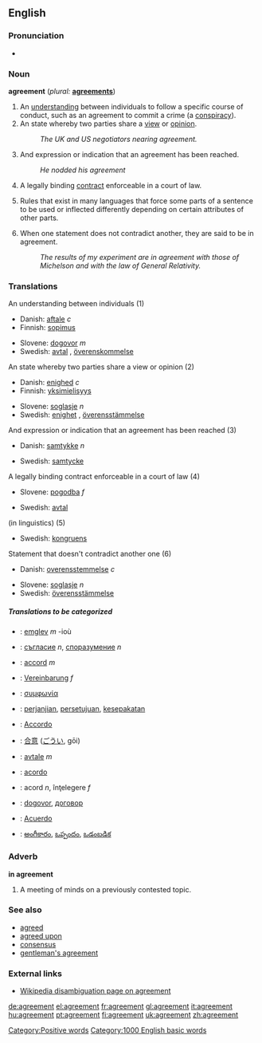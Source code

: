 ==English==

{{rank|sleep|ex|mere|689|agreement|ship|third|evil}}

===Pronunciation===
*{{audio|en-us-agreement.ogg|Audio (US)}}

===Noun===
'''agreement'''  (''plural:'' '''[[agreements]]''')
# An [[understanding]] between individuals to follow a specific course of conduct, such as an agreement to commit a crime (a [[conspiracy]]).
# An state whereby two parties share a [[view]] or [[opinion]].
#:''The UK and US negotiators nearing agreement.''
# And expression or indication that an agreement has been reached.
#:''He nodded his agreement''
# {{law}} A legally binding [[contract]] enforceable in a court of law.
# {{linguistics}} Rules that exist in many languages that force some parts of a sentence to be used or inflected differently depending on certain attributes of other parts.
# When one statement does not contradict another, they are said to be in agreement.
#:''The results of my experiment are in agreement with those of Michelson and with the law of General Relativity.''

=== Translations ===
;An understanding between individuals (1)
{{top}}
*Danish: [[aftale]] ''c''
*Finnish: [[sopimus]]
{{mid}}
*Slovene: [[dogovor]] ''m''
*Swedish: [[avtal]] {{n}}, [[överenskommelse]] {{c}}
{{bottom}}

;An state whereby two parties share a view or opinion (2)
{{top}}
*Danish: [[enighed]] ''c''
*Finnish: [[yksimielisyys]]
{{mid}}
*Slovene: [[soglasje]] ''n''
*Swedish: [[enighet]] {{c}}, [[överensstämmelse]] {{c}}
{{bottom}}

;And expression or indication that an agreement has been reached (3)
{{top}}
*Danish: [[samtykke]] ''n''
{{mid}}
*Swedish: [[samtycke]] {{n}}
{{bottom}}

;A legally binding contract enforceable in a court of law (4)
{{top}}
*Slovene: [[pogodba]] ''f''
{{mid}}
*Swedish: [[avtal]] {{n}}
{{bottom}}

;(in linguistics) (5)
{{top}}
{{mid}}
*Swedish: [[kongruens]] {{c}}
{{bottom}}

;Statement that doesn't contradict another one (6)
{{top}}
*Danish: [[overensstemmelse]] ''c''
{{mid}}
*Slovene: [[soglasje]] ''n''
*Swedish: [[överensstämmelse]] {{c}}
{{bottom}}

=====Translations to be categorized=====
{{checktrans}}
{{top}}
*{{ttbc|Breton}}: [[emglev]] ''m'' -ioù
*{{ttbc|Bulgarian}}: [[съгласие]] ''n'', [[споразумение]] ''n''
*{{ttbc|French}}: [[accord]] ''m''
*{{ttbc|German}}: [[Vereinbarung]] ''f''
*{{ttbc|Greek}}: [[συμφωνία]]
*{{ttbc|Indonesian}}: [[janji|perjanjian]], [[setuju|persetujuan]], [[sepakat|kesepakatan]]
*{{ttbc|Italian}}: [[Accordo]]
*{{ttbc|Japanese}}: [[合意]] ([[ごうい]], gōi)
{{mid}}
*{{ttbc|Norwegian}}: [[avtale]] ''m''
*{{ttbc|Portuguese}}: [[acordo]]
*{{ttbc|Romanian}}: acord ''n'', înţelegere ''f''
*{{ttbc|Serbian}}: [[dogovor]], [[договор]]
*{{ttbc|Spanish}}: [[Acuerdo]]
*{{ttbc|Telugu}}: [[అంగీకారం]], [[ఒప్పందం]], [[ఒడంబడిక]]
{{bottom}}

===Adverb===
'''in agreement'''
# A meeting of minds on a previously contested topic.

===See also===
*[[agreed]]
*[[agreed upon]]
*[[consensus]]
*[[gentleman's agreement]]

===External links===
*[[w:agreement|Wikipedia disambiguation page on agreement]]

[[Category:Positive words]]
[[Category:1000 English basic words]]

[[de:agreement]]
[[el:agreement]]
[[fr:agreement]]
[[gl:agreement]]
[[it:agreement]]
[[hu:agreement]]
[[pt:agreement]]
[[fi:agreement]]
[[uk:agreement]]
[[zh:agreement]]